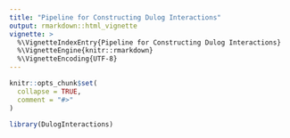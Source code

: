 ```yaml
---
title: "Pipeline for Constructing Dulog Interactions"
output: rmarkdown::html_vignette
vignette: >
  %\VignetteIndexEntry{Pipeline for Constructing Dulog Interactions}
  %\VignetteEngine{knitr::rmarkdown}
  %\VignetteEncoding{UTF-8}
---
```


```r
knitr::opts_chunk$set(
  collapse = TRUE,
  comment = "#>"
)
```

```r
library(DulogInteractions)
```
